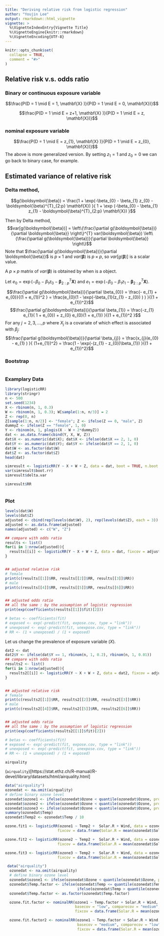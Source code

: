 ```yaml
---
title: "Deriving relative risk from logistic regression"
author: "Youjin Lee"
output: rmarkdown::html_vignette
vignette: >
  %\VignetteIndexEntry{Vignette Title}
  %\VignetteEngine{knitr::rmarkdown}
  %\VignetteEncoding{UTF-8}
---
```


```r
knitr::opts_chunk$set(
  collapse = TRUE,
  comment = "#>"
)
```


## Relative risk v.s. odds ratio


### Binary or continuous exposure variable

$$\frac{P(D = 1 \mid E = 1, \mathbf{X} )}{P(D = 1 \mid E = 0, \mathbf{X})}$$

$$\frac{P(D = 1 \mid E = z+1, \mathbf{X} )}{P(D = 1 \mid E = z, \mathbf{X})}$$

### nominal exposure variable 


$$\frac{P(D = 1 \mid E = z_{1}, \mathbf{X} )}{P(D = 1 \mid E = z_{0}, \mathbf{X})}$$
The above is more generalized version. By setting $z_{1} = 1$ and $z_{0} = 0$ we can go back to binary case, for example.


## Estimated variance of relative risk

### Delta method,

$$g(\boldsymbol{\beta}) = \frac{1 + \exp(-\beta_{0} - \beta_{1} z_{0} -  \boldsymbol{\beta}^{T}_{2:p} \mathbf{X}) }{ 1 + \exp (-\beta_{0} - \beta_{1} z_{1} - \boldsymbol{\beta}^{T}_{2:p} \mathbf{X}) }$$

Then by Delta method,
$$var[g(\boldsymbol{\beta})] =  \left\{\frac{\partial g(\boldsymbol{\beta})}{\partial \boldsymbol{\beta}}  \right\}^{T}  var(\boldsymbol{\beta}) \left\{\frac{\partial g(\boldsymbol{\beta})}{\partial \boldsymbol{\beta}}  \right\}$$
Note that $\frac{\partial g(\boldsymbol{\beta})}{\partial \boldsymbol{\beta}}$ is $p \times 1$ and $var(\boldsymbol{\beta})$ is $p \times p$, so $var[g(\boldsymbol{\beta})]$ is a scalar value. 

A $p \times p$ matrix of $var{(\boldsymbol{\beta})}$ is obtained by \code{summary(fit)$cov.unscaled} when \code{fit} is a \code{glm} object. 


Let $e_{0} = \exp(-\beta_{0} - \beta_{1} z_{0} -  \boldsymbol{\beta}^{T}_{2:p} \mathbf{X})$ and $e_{1} = \exp (-\beta_{0} - \beta_{1} z_{1} - \boldsymbol{\beta}^{T}_{2:p} \mathbf{X})$. 

$$\frac{\partial g(\boldsymbol{\beta})}{\partial \beta_{0}} =  \frac{- e_{1} + e_{0}}{(1 + e_{1})^2 } = \frac{e_{0}(1 - \exp(-\beta_{1}(z_{1} - z_{0}) ) ) }{(1 + e_{1})^2}$$
$$\frac{\partial g(\boldsymbol{\beta})}{\partial \beta_{1}} =  \frac{-z_{1} e_{1}( 1 + e_{0}) + z_{0} e_{0}(1 + e_{1})  }{(1 + e_{1})^2 }$$
For any $j = 2,3,\ldots, p$ where $X_{j}$ is a covariate of which effect is associated with $\beta_{j}$:
$$\frac{\partial g(\boldsymbol{\beta})}{\partial \beta_{j}} = \frac{x_{j}(e_{0} - e_{1} ) }{ (1+e_{1})^2} = \frac{1 - \exp(-(z_{1} - z_{0})\beta_{1}) }{(1 + e_{1})^2}$$



### Bootstrap


```r

```


### Examplary Data

```r
library(logisticRR)
library(stringr)
n <- 500
set.seed(1234)
X <- rbinom(n, 1, 0.3)
W <- rbinom(n, 1, 0.3); W[sample(1:n, n/3)] = 2
Z <- rep(0, n)
Z[sample(1:n, n/2)] <- "female"; Z <- ifelse(Z == 0, "male", Z)
dummyZ <- ifelse(Z == "female", 1, 0)
Y <- rbinom(n, 1, plogis(X - W + 2*dummyZ))
dat <- as.data.frame(cbind(Y, X, W, Z))
dat$X <- as.numeric(dat$X); dat$X <- ifelse(dat$X == 2, 1, 0)
dat$Y <- as.numeric(dat$Y); dat$Y <- ifelse(dat$Y == 2, 1, 0)
dat$W <- as.factor(dat$W)
dat$Z <- as.factor(dat$Z)
head(dat)
```

```r
simresult <- logisticRR(Y ~ X + W + Z, data = dat, boot = TRUE, n.boot = 200)
var(simresult$boot.rr)
simresult$delta.var

simresult$RR
```

```r

```


### Plot 

```r
levels(dat$W)
levels(dat$Z)
adjusted <- cbind(rep(levels(dat$W), 2), rep(levels(dat$Z), each = 3))
adjusted <- as.data.frame(adjusted)
names(adjusted) <- c("W", "Z")

## compare with odds ratio 
results <- list()
for(i in 1:nrow(adjusted)){
  results[[i]] <- logisticRR(Y ~ X + W + Z, data = dat, fixcov = adjusted[i,], boot = FALSE)
}


## adjusted relative risk
# female
print(c(results[[1]]$RR, results[[2]]$RR, results[[3]]$RR))
# male
print(c(results[[4]]$RR, results[[5]]$RR, results[[6]]$RR))


## adjusted odds ratio
## all the same : by the assumption of logistic regression
print(exp(coefficients(results[[1]]$fit)[2]))

# betas <- coefficients(fit)
# exposed <- exp(-predict(fit, expose.cov, type = "link"))
# unexposed <- exp(-predict(fit, unexpose.cov, type = "link"))
# RR <- (1 + unexposed) / (1 + exposed)


```


Let us change the prevalence of exposure variable ($X$). 
```r
dat2 <- dat 
dat2$Y <- ifelse(dat$Y == 1, rbinom(n, 1, 0.2), rbinom(n, 1, 0.01))
## compare with odds ratio 
results2 <- list()
for(i in 1:nrow(adjusted)){
  results2[[i]] <- logisticRR(Y ~ X + W + Z, data = dat2, fixcov = adjusted[i,], boot = FALSE)
}


## adjusted relative risk
# female
print(c(results2[[1]]$RR, results2[[2]]$RR, results2[[3]]$RR))
# male
print(c(results2[[4]]$RR, results2[[5]]$RR, results2[[6]]$RR))


## adjusted odds ratio
## all the same : by the assumption of logistic regression
print(exp(coefficients(results2[[1]]$fit)[2]))

# betas <- coefficients(fit)
# exposed <- exp(-predict(fit, expose.cov, type = "link"))
# unexposed <- exp(-predict(fit, unexpose.cov, type = "link"))
# RR <- (1 + unexposed) / (1 + exposed)


```


`airquality` 

(`airquality`)[https://stat.ethz.ch/R-manual/R-devel/library/datasets/html/airquality.html] 


```r
data("airquality")
ozonedat <- na.omit(airquality)
# define binary ozone level
ozonedat$ozone1 <- ifelse(ozonedat$Ozone < quantile(ozonedat$Ozone, prob = 0.1), 1, 0)
ozonedat$ozone2 <- ifelse(ozonedat$Ozone < quantile(ozonedat$Ozone, prob = 0.2), 1, 0)
ozonedat$ozone3 <- ifelse(ozonedat$Ozone < quantile(ozonedat$Ozone, prob = 0.3), 1, 0)
summary(ozonedat$Temp)
ozonedat$Temp2 <- ozonedat$Temp / 10

ozone.fit1 <- logisticRR(ozone1 ~ Temp2 +  Solar.R + Wind, data = ozonedat, basecov = min(ozonedat$Temp2),
                        fixcov = data.frame(Solar.R = mean(ozonedat$Solar.R), Wind = mean(ozonedat$Wind)), boot = FALSE)

ozone.fit2 <- logisticRR(ozone2 ~ Temp2 +  Solar.R + Wind, data = ozonedat, basecov = min(ozonedat$Temp2),
                        fixcov = data.frame(Solar.R = mean(ozonedat$Solar.R), Wind = mean(ozonedat$Wind)), boot = FALSE)

ozone.fit3 <- logisticRR(ozone3 ~ Temp2 +  Solar.R + Wind, data = ozonedat, basecov = min(ozonedat$Temp2),
                        fixcov = data.frame(Solar.R = mean(ozonedat$Solar.R), Wind = mean(ozonedat$Wind)), boot = FALSE)


```


```r
 data("airquality")
  ozonedat <- na.omit(airquality)
  # define binary ozone level
  ozonedat$ozone1 <- ifelse(ozonedat$Ozone < quantile(ozonedat$Ozone, prob = 0.1), 1, 0)
  ozonedat$Temp.factor <- ifelse(ozonedat$Temp <= quantile(ozonedat$Temp, prob = 0.25), "low",
                                 ifelse(ozonedat$Temp > quantile(ozonedat$Temp, prob = 0.8), "high", "medium"))
  ozonedat$Temp.factor <- as.factor(ozonedat$Temp.factor)

  ozone.fit.factor <- nominalRR(ozone1 ~ Temp.factor + Solar.R + Wind, data = ozonedat,
                                basecov = "low", comparecov = "medium",
                                fixcov = data.frame(Solar.R = mean(ozonedat$Solar.R), Wind = mean(ozonedat$Wind)), boot = FALSE)

  ozone.fit.factor2 <- nominalRR(ozone1 ~ Temp.factor + Solar.R + Wind, data = ozonedat,
                                 basecov = "medium", comparecov = "low",
                                 fixcov = data.frame(Solar.R = mean(ozonedat$Solar.R), Wind = mean(ozonedat$Wind)), boot = FALSE)


```
